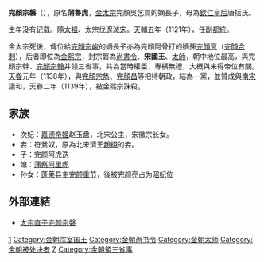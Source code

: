 '''完顏宗磐'''（{{bd|？||1139年||catIdx=W}}），原名'''蒲魯虎'''，[[金太宗|金太宗]]完顏吳乞買的嫡長子，母為[[欽仁皇后|欽仁皇后]]唐括氏。

生年没有记载。隨[[金太祖|太祖]]、太宗伐[[辽朝|遼]]滅[[宋朝|宋]]。[[天辅_(金朝)|天輔]]五年（1121年），任副[[都統|都統]]。

金太宗死後，傳位給[[完顏宗峻|完顏宗峻]]的嫡長子亦為完顏阿骨打的嫡孫[[完顏亶|完顏亶]]（[[完顏合剌|完顏合剌]]），后者即位為[[金熙宗|金熙宗]]，封宗磐為[[尚書令|尚書令]]、'''宋國王'''、[[太師|太師]]，朝中地位最高，與完顏宗幹、[[完顏宗翰|完顏宗翰]]并领三省事，共為當時權臣，專橫無禮，大概與未得帝位有關。[[天眷|天眷]]元年（1138年），與[[完顏宗雋|完顏宗雋]]、[[完顏昌|完顏昌]]等把持朝政，結為一黨，並贊成與[[南宋|南宋]]議和，天眷二年（1139年），被金熙宗誅殺。

==家族==
*次妃：[[嘉德帝姬|嘉德帝姬]]赵玉盘，北宋公主，宋徽宗长女。
*妾：符鶯奴，原為北宋濟王[[趙栩|趙栩]]的妾。
*子：完颜阿虎迭
*媳：[[蒲察阿里虎|蒲察阿里虎]]
*孙女：[[蓬莱|蓬莱]]县主[[完颜重节|完颜重节]]，後被完颜亮占为[[昭妃|昭妃]]位

==外部連結==
* [http://218.10.232.41:8080/was40/detail?record=28&channelid=31666&presearchword= 太宗直子完颜宗磐]{{Wayback|url=http://218.10.232.41:8080/was40/detail?record=28&channelid=31666&presearchword= |date=20070311011057 }}

{{金朝人物小作品}}
[[Category:金太宗皇子|1]]
[[Category:金朝宗室国王|Category:金朝宗室国王]]
[[Category:金朝尚书令|Category:金朝尚书令]]
[[Category:金朝太师|Category:金朝太师]]
[[Category:金朝被处决者|Category:金朝被处决者]]
[[Category:完顏氏|Z]]
[[Category:金朝領三省事|Category:金朝領三省事]]